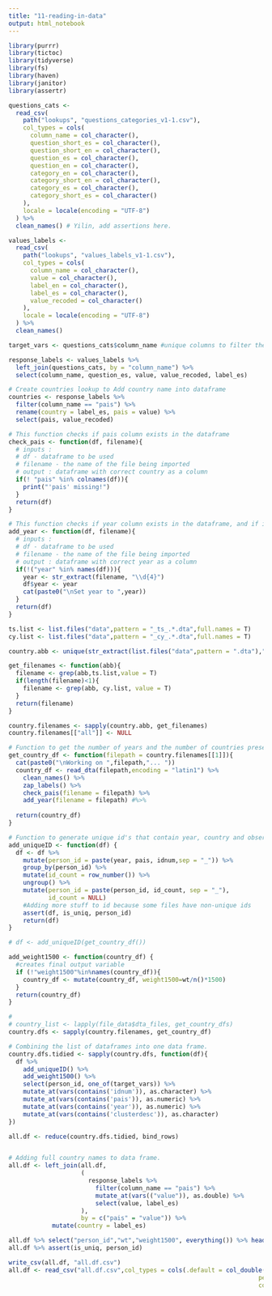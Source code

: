 ```yaml
---
title: "11-reading-in-data"
output: html_notebook
---
```


```r
library(purrr)
library(tictoc)
library(tidyverse)
library(fs)
library(haven)
library(janitor)
library(assertr)

```

```r
questions_cats <-
  read_csv(
    path("lookups", "questions_categories_v1-1.csv"),
    col_types = cols(
      column_name = col_character(),
      question_short_es = col_character(),
      question_short_en = col_character(),
      question_es = col_character(),
      question_en = col_character(),
      category_en = col_character(),
      category_short_en = col_character(),
      category_es = col_character(),
      category_short_es = col_character()
    ),
    locale = locale(encoding = "UTF-8")
  ) %>%
  clean_names() # Yilin, add assertions here.

values_labels <-
  read_csv(
    path("lookups", "values_labels_v1-1.csv"),
    col_types = cols(
      column_name = col_character(),
      value = col_character(),
      label_en = col_character(),
      label_es = col_character(),
      value_recoded = col_character()
    ),
    locale = locale(encoding = "UTF-8")
  ) %>%
  clean_names() 
```


```r

target_vars <- questions_cats$column_name #unique columns to filter the data by

response_labels <- values_labels %>%
  left_join(questions_cats, by = "column_name") %>%
  select(column_name, question_es, value, value_recoded, label_es)

# Create countries lookup to Add country name into dataframe
countries <- response_labels %>%
  filter(column_name == "pais") %>%
  rename(country = label_es, pais = value) %>%
  select(pais, value_recoded)

```


```r

# This function checks if pais column exists in the dataframe
check_pais <- function(df, filename){
  # inputs : 
  # df - dataframe to be used
  # filename - the name of the file being imported
  # output : dataframe with correct country as a column
  if(! "pais" %in% colnames(df)){
    print("'pais' missing!")
  }
  return(df)
}
```

```r

# This function checks if year column exists in the dataframe, and if it does then it makes sure that the year matches the year in filename.  If it doesn't then it adds the year from the name of file. 
add_year <- function(df, filename){
  # inputs : 
  # df - dataframe to be used
  # filename - the name of the file being imported
  # output : dataframe with correct year as a column
  if(!("year" %in% names(df))){
    year <- str_extract(filename, "\\d{4}")
    df$year <- year
    cat(paste0("\nSet year to ",year))
  }
  return(df)
}

```

```r
ts.list <- list.files("data",pattern = "_ts_.*.dta",full.names = T)
cy.list <- list.files("data",pattern = "_cy_.*.dta",full.names = T)

country.abb <- unique(str_extract(list.files("data",pattern = ".dta"),"^.{3}"))

get_filenames <- function(abb){
  filename <- grep(abb,ts.list,value = T)
  if(length(filename)<1){
    filename <- grep(abb, cy.list, value = T)
  }
  return(filename)
}

country.filenames <- sapply(country.abb, get_filenames)
country.filenames[["all"]] <- NULL
```

```r
# Function to get the number of years and the number of countries present in each file
get_country_df <- function(filepath = country.filenames[[1]]){
  cat(paste0("\nWorking on ",filepath,"... "))
  country_df <- read_dta(filepath,encoding = "latin1") %>% 
    clean_names() %>%
    zap_labels() %>%
    check_pais(filename = filepath) %>% 
    add_year(filename = filepath) #%>% 
  
  return(country_df)
}

```


```r
# Function to generate unique id's that contain year, country and observation info
add_uniqueID <- function(df) {
  df <- df %>%
    mutate(person_id = paste(year, pais, idnum,sep = "_")) %>%
    group_by(person_id) %>% 
    mutate(id_count = row_number()) %>% 
    ungroup() %>%
    mutate(person_id = paste(person_id, id_count, sep = "_"),
           id_count = NULL)
    #Adding more stuff to id because some files have non-unique ids
    assert(df, is_uniq, person_id)
    return(df)
}

# df <- add_uniqueID(get_country_df())
```


```r
add_weight1500 <- function(country_df) {
  #creates final output variable
  if (!"weight1500"%in%names(country_df)){
    country_df <- mutate(country_df, weight1500=wt/n()*1500)
  }
  return(country_df)
}
```


```r
# 
# country_list <- lapply(file_data$dta_files, get_country_dfs)
country.dfs <- sapply(country.filenames, get_country_df)

# Combining the list of dataframes into one data frame.
country.dfs.tidied <- sapply(country.dfs, function(df){
  df %>%
    add_uniqueID() %>% 
    add_weight1500() %>%
    select(person_id, one_of(target_vars)) %>%  
    mutate_at(vars(contains('idnum')), as.character) %>% 
    mutate_at(vars(contains('pais')), as.numeric) %>% 
    mutate_at(vars(contains('year')), as.numeric) %>% 
    mutate_at(vars(contains('clusterdesc')), as.character) 
})

all.df <- reduce(country.dfs.tidied, bind_rows)


# Adding full country names to data frame.
all.df <- left_join(all.df,
                    (
                      response_labels %>%
                        filter(column_name == "pais") %>%
                        mutate_at(vars(("value")), as.double) %>%
                        select(value, label_es)
                    ),
                    by = c("pais" = "value")) %>%
            mutate(country = label_es)

all.df %>% select("person_id","wt","weight1500", everything()) %>% head()
all.df %>% assert(is_uniq, person_id)

```


```r
write_csv(all.df, "all.df.csv")
all.df <- read_csv("all.df.csv",col_types = cols(.default = col_double(),
                                                                     person_id = col_character(),
                                                                     country = col_character()))
```





